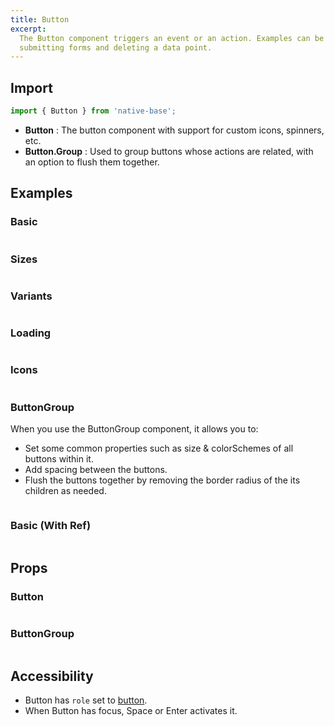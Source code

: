 ```yaml
---
title: Button
excerpt:
  The Button component triggers an event or an action. Examples can be
  submitting forms and deleting a data point.
---
```


## Import

```jsx
import { Button } from 'native-base';
```

- **Button** : The button component with support for custom icons, spinners,
  etc.
- **Button.Group** : Used to group buttons whose actions are related, with an
  option to flush them together.

## Examples

### Basic

```ComponentSnackPlayer path=components,primitives,Button,basic.tsx

```

### Sizes

```ComponentSnackPlayer path=components,primitives,Button,sizes.tsx

```

### Variants

```ComponentSnackPlayer path=components,primitives,Button,variants.tsx

```

### Loading

```ComponentSnackPlayer path=components,primitives,Button,loading.tsx

```

### Icons

```ComponentSnackPlayer path=components,primitives,Button,icons.tsx

```

### ButtonGroup

When you use the ButtonGroup component, it allows you to:

- Set some common properties such as size & colorSchemes of all buttons within
  it.
- Add spacing between the buttons.
- Flush the buttons together by removing the border radius of the its children
  as needed.

```ComponentSnackPlayer path=components,primitives,ButtonGroup,basic.tsx

```

### Basic (With Ref)

```ComponentSnackPlayer path=components,primitives,Button,WithRef.tsx

```

## Props

### Button

```ComponentPropTable path=primitives,Button,Button.tsx

```

### ButtonGroup

```ComponentPropTable path=primitives,Button,ButtonGroup.tsx

```

## Accessibility

- Button has `role` set to
  [button](https://www.w3.org/TR/wai-aria-practices-1.2/#button).
- When Button has focus, Space or Enter activates it.
